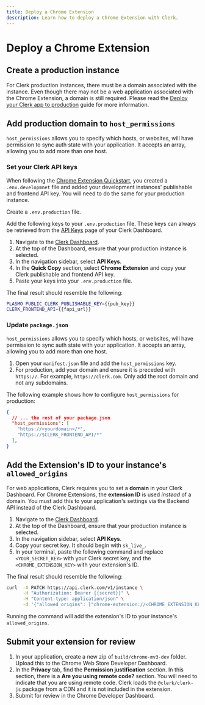 ```yaml
---
title: Deploy a Chrome Extension
description: Learn how to deploy a Chrome Extension with Clerk.
---
```


# Deploy a Chrome Extension

## Create a production instance

For Clerk production instances, there must be a domain associated with the instance. Even though there may not be a web application associated with the Chrome Extension, a domain is still required. Please read the [Deploy your Clerk app to production](/docs/deployments/overview) guide for more information.

## Add production domain to `host_permissions`

`host_permissions` allows you to specify which hosts, or websites, will have permission to sync auth state with your application. It accepts an array, allowing you to add more than one host.

<Steps>

### Set your Clerk API keys

When following the [Chrome Extension Quickstart](/docs/quickstart/chrome-extension), you created a `.env.developmnet` file and added your development instances' publishable and frontend API key. You will need to do the same for your production instance.

Create a `.env.production` file.

<SignedIn>

Add the following keys to your `.env.production` file. These keys can always be retrieved from the [API Keys](https://dashboard.clerk.com/last-active?path=api-keys) page of your Clerk Dashboard.

</SignedIn>

<SignedOut>

1. Navigate to the [Clerk Dashboard](https://dashboard.clerk.com/last-active?path=api-keys).
1. At the top of the Dashboard, ensure that your production instance is selected.
1. In the navigation sidebar, select **API Keys**.
1. In the **Quick Copy** section, select **Chrome Extension** and copy your Clerk publishable and frontend API key.
1. Paste your keys into your `.env.production` file.

The final result should resemble the following:

</SignedOut>

  <InjectKeys>

  ```sh filename=".env.production"
  PLASMO_PUBLIC_CLERK_PUBLISHABLE_KEY={{pub_key}}
  CLERK_FRONTEND_API={{fapi_url}}
  ```

  </InjectKeys>

### Update `package.json`

`host_permissions` allows you to specify which hosts, or websites, will have permission to sync auth state with your application. It accepts an array, allowing you to add more than one host.

1. Open your `manifest.json` file and add the `host_permissions` key.
1. For production, add your domain and ensure it is preceded with `https://`. For example, `https://clerk.com`. Only add the root domain and not any subdomains.

The following example shows how to configure `host_permissions` for production:

```json filename="/package.json" {5-7}
{
  // ... the rest of your package.json
  "host_permissions": [
    "https://<yourdomain>/*",
    "https://$CLERK_FRONTEND_API/*"
  ],
}
```
</Steps>

## Add the Extension's ID to your instance's `allowed_origins`

For web applications, Clerk requires you to set a **domain** in your Clerk Dashboard. For Chrome Extensions, the **extension ID** is used *instead* of a domain. You must add this to your application's settings via the Backend API instead of the Clerk Dashboard.

1. Navigate to the [Clerk Dashboard](https://dashboard.clerk.com/last-active?path=api-keys).
1. At the top of the Dashboard, ensure that your production instance is selected.
1. In the navigation sidebar, select **API Keys**.
1. Copy your secret key. It should begin with `sk_live_`.
1. In your terminal, paste the following command and replace `<YOUR_SECRET_KEY>` with your Clerk secret key, and the `<CHROME_EXTENSION_KEY>` with your extension's ID.

The final result should resemble the following:

```bash filename="terminal"
curl  -X PATCH https://api.clerk.com/v1/instance \
      -H "Authorization: Bearer {{secret}}" \
      -H "Content-type: application/json" \
      -d '{"allowed_origins": ["chrome-extension://<CHROME_EXTENSION_KEY>"]}'
```

Running the command will add the extension's ID to your instance's `allowed_origins`.


## Submit your extension for review

1. In your application, create a new zip of `build/chrome-mv3-dev` folder. Upload this to the Chrome Web Store Developer Dashboard.
1. In the **Privacy** tab, find the **Permission justification** section. In this section, there is a **Are you using remote code?** section. You will need to indicate that you are using remote code. Clerk loads the `@clerk/clerk-js` package from a CDN and it is not included in the extension.
1. Submit for review in the Chrome Developer Dashboard.
